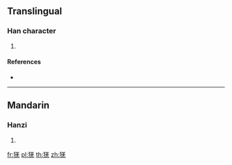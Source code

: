 ==Translingual==

===Han character===
{{Han char|rn=94|rad=犬|as=08|sn=11|four=|canj=KHTGU,KHTQU}}

# {{defn|Han|sort=犬08}}

====References====
* {{Han ref|kx=0713.050|dkj=20477|hdz=21354.130|uh=7310|ud=29456}}

----

==Mandarin==

===Hanzi===
{{cmn-hanzi|pin=[[qiāng]] ([[qiang1]])|wg=ch'iang<sup>1</sup>}}

# {{defn|lang=cmn|sort=犬08}}

[[fr:猐]]
[[pl:猐]]
[[th:猐]]
[[zh:猐]]